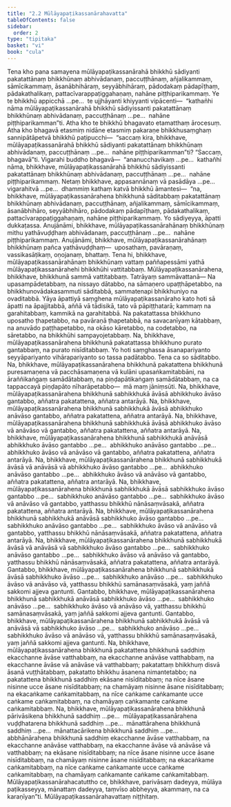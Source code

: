 ```yaml
---
title: "2.2 Mūlāyapaṭikassanārahavatta"
tableOfContents: false
sidebar:
  order: 2
type: "tipitaka"
basket: "vi"
book: "cula"
---
```



<DynamicBreadcrumb />

<Division number="86" book="cula">

<Paragraph number="407" book="cula">
Tena kho pana samayena mūlāyapaṭikassanārahā bhikkhū sādiyanti pakatattānaṃ bhikkhūnaṃ abhivādanaṃ, paccuṭṭhānaṃ, añjalikammaṃ, sāmīcikammaṃ, āsanābhihāraṃ, seyyābhihāraṃ, pādodakaṃ pādapīṭhaṃ, pādakathalikaṃ, pattacīvarappaṭiggahaṇaṃ, nahāne piṭṭhiparikammaṃ. Ye te bhikkhū appicchā …pe…  te ujjhāyanti khiyyanti vipācenti—  “kathañhi nāma mūlāyapaṭikassanārahā bhikkhū sādiyissanti pakatattānaṃ bhikkhūnaṃ abhivādanaṃ, paccuṭṭhānaṃ …pe…  nahāne piṭṭhiparikamman”ti. Atha kho te bhikkhū bhagavato etamatthaṃ ārocesuṃ.
</Paragraph>

<Paragraph number="408" book="cula">
Atha kho bhagavā etasmiṃ nidāne etasmiṃ pakaraṇe bhikkhusaṃghaṃ sannipātāpetvā bhikkhū paṭipucchi—  “saccaṃ kira, bhikkhave, mūlāyapaṭikassanārahā bhikkhū sādiyanti pakatattānaṃ bhikkhūnaṃ abhivādanaṃ, paccuṭṭhānaṃ …pe…  nahāne piṭṭhiparikamman”ti? “Saccaṃ, bhagavā”ti. Vigarahi buddho bhagavā—  “ananucchavikaṃ …pe…  kathañhi nāma, bhikkhave, mūlāyapaṭikassanārahā bhikkhū sādiyissanti pakatattānaṃ bhikkhūnaṃ abhivādanaṃ, paccuṭṭhānaṃ …pe…  nahāne piṭṭhiparikammaṃ. Netaṃ bhikkhave, appasannānaṃ vā pasādāya …pe…  vigarahitvā …pe…  dhammiṃ kathaṃ katvā bhikkhū āmantesi—  “na, bhikkhave, mūlāyapaṭikassanārahena bhikkhunā sāditabbaṃ pakatattānaṃ bhikkhūnaṃ abhivādanaṃ, paccuṭṭhānaṃ, añjalikammaṃ, sāmīcikammaṃ, āsanābhihāro, seyyābhihāro, pādodakaṃ pādapīṭhaṃ, pādakathalikaṃ, pattacīvarappaṭiggahaṇaṃ, nahāne piṭṭhiparikammaṃ. Yo sādiyeyya, āpatti dukkaṭassa. Anujānāmi, bhikkhave, mūlāyapaṭikassanārahānaṃ bhikkhūnaṃ mithu yathāvuḍḍhaṃ abhivādanaṃ, paccuṭṭhānaṃ …pe…  nahāne piṭṭhiparikammaṃ. Anujānāmi, bhikkhave, mūlāyapaṭikassanārahānaṃ bhikkhūnaṃ pañca yathāvuḍḍhaṃ—  uposathaṃ, pavāraṇaṃ, vassikasāṭikaṃ, oṇojanaṃ, bhattaṃ. Tena hi, bhikkhave, mūlāyapaṭikassanārahānaṃ bhikkhūnaṃ vattaṃ paññapessāmi yathā mūlāyapaṭikassanārahehi bhikkhūhi vattitabbaṃ.
</Paragraph>

</Division>
<Division number="87" book="cula">

<Paragraph number="409" book="cula">
Mūlāyapaṭikassanārahena, bhikkhave, bhikkhunā sammā vattitabbaṃ. Tatrāyaṃ sammāvattanā—
</Paragraph>

<Paragraph number="410" book="cula">
Na upasampādetabbaṃ, na nissayo dātabbo, na sāmaṇero upaṭṭhāpetabbo, na bhikkhunovādakasammuti sāditabbā, sammatenapi bhikkhuniyo na ovaditabbā. Yāya āpattiyā saṃghena mūlāyapaṭikassanāraho kato hoti sā āpatti na āpajjitabbā, aññā vā tādisikā, tato vā pāpiṭṭhatarā; kammaṃ na garahitabbaṃ, kammikā na garahitabbā. Na pakatattassa bhikkhuno uposatho ṭhapetabbo, na pavāraṇā ṭhapetabbā, na savacanīyaṃ kātabbaṃ, na anuvādo paṭṭhapetabbo, na okāso kāretabbo, na codetabbo, na sāretabbo, na bhikkhūhi sampayojetabbaṃ.
</Paragraph>

<Paragraph number="411" book="cula">
Na, bhikkhave, mūlāyapaṭikassanārahena bhikkhunā pakatattassa bhikkhuno purato gantabbaṃ, na purato nisīditabbaṃ. Yo hoti saṃghassa āsanapariyanto seyyāpariyanto vihārapariyanto so tassa padātabbo. Tena ca so sāditabbo.
</Paragraph>

<Paragraph number="412" book="cula">
Na, bhikkhave, mūlāyapaṭikassanārahena bhikkhunā pakatattena bhikkhunā puresamaṇena vā pacchāsamaṇena vā kulāni upasaṅkamitabbāni, na āraññikaṅgaṃ samādātabbaṃ, na piṇḍapātikaṅgaṃ samādātabbaṃ, na ca tappaccayā piṇḍapāto nīharāpetabbo—  mā maṃ jāniṃsūti.
</Paragraph>

<Paragraph number="413" book="cula">
Na, bhikkhave, mūlāyapaṭikassanārahena bhikkhunā sabhikkhukā āvāsā abhikkhuko āvāso gantabbo, aññatra pakatattena, aññatra antarāyā.
</Paragraph>

<Paragraph number="414" book="cula">
Na, bhikkhave, mūlāyapaṭikassanārahena bhikkhunā sabhikkhukā āvāsā abhikkhuko anāvāso gantabbo, aññatra pakatattena, aññatra antarāyā.
</Paragraph>

<Paragraph number="415" book="cula">
Na, bhikkhave, mūlāyapaṭikassanārahena bhikkhunā sabhikkhukā āvāsā abhikkhuko āvāso vā anāvāso vā gantabbo, aññatra pakatattena, aññatra antarāyā.
</Paragraph>

<Paragraph number="416" book="cula">
Na, bhikkhave, mūlāyapaṭikassanārahena bhikkhunā sabhikkhukā anāvāsā abhikkhuko āvāso gantabbo …pe…  abhikkhuko anāvāso gantabbo …pe…  abhikkhuko āvāso vā anāvāso vā gantabbo, aññatra pakatattena, aññatra antarāyā.
</Paragraph>

<Paragraph number="417" book="cula">
Na, bhikkhave, mūlāyapaṭikassanārahena bhikkhunā sabhikkhukā āvāsā vā anāvāsā vā abhikkhuko āvāso gantabbo …pe…  abhikkhuko anāvāso gantabbo …pe…  abhikkhuko āvāso vā anāvāso vā gantabbo, aññatra pakatattena, aññatra antarāyā.
</Paragraph>

<Paragraph number="418" book="cula">
Na, bhikkhave, mūlāyapaṭikassanārahena bhikkhunā sabhikkhukā āvāsā sabhikkhuko āvāso gantabbo …pe…  sabhikkhuko anāvāso gantabbo …pe…  sabhikkhuko āvāso vā anāvāso vā gantabbo, yatthassu bhikkhū nānāsaṃvāsakā, aññatra pakatattena, aññatra antarāyā.
</Paragraph>

<Paragraph number="419" book="cula">
Na, bhikkhave, mūlāyapaṭikassanārahena bhikkhunā sabhikkhukā anāvāsā sabhikkhuko āvāso gantabbo …pe…  sabhikkhuko anāvāso gantabbo …pe…  sabhikkhuko āvāso vā anāvāso vā gantabbo, yatthassu bhikkhū nānāsaṃvāsakā, aññatra pakatattena, aññatra antarāyā.
</Paragraph>

<Paragraph number="420" book="cula">
Na, bhikkhave, mūlāyapaṭikassanārahena bhikkhunā sabhikkhukā āvāsā vā anāvāsā vā sabhikkhuko āvāso gantabbo …pe…  sabhikkhuko anāvāso gantabbo …pe…  sabhikkhuko āvāso vā anāvāso vā gantabbo, yatthassu bhikkhū nānāsaṃvāsakā, aññatra pakatattena, aññatra antarāyā.
</Paragraph>

<Paragraph number="421" book="cula">
Gantabbo, bhikkhave, mūlāyapaṭikassanārahena bhikkhunā sabhikkhukā āvāsā sabhikkhuko āvāso …pe…  sabhikkhuko anāvāso …pe…  sabhikkhuko āvāso vā anāvāso vā, yatthassu bhikkhū samānasaṃvāsakā, yaṃ jaññā sakkomi ajjeva gantunti.
</Paragraph>

<Paragraph number="422" book="cula">
Gantabbo, bhikkhave, mūlāyapaṭikassanārahena bhikkhunā sabhikkhukā anāvāsā sabhikkhuko āvāso …pe…  sabhikkhuko anāvāso …pe…  sabhikkhuko āvāso vā anāvāso vā, yatthassu bhikkhū samānasaṃvāsakā, yaṃ jaññā sakkomi ajjeva gantunti.
</Paragraph>

<Paragraph number="423" book="cula">
Gantabbo, bhikkhave, mūlāyapaṭikassanārahena bhikkhunā sabhikkhukā āvāsā vā anāvāsā vā sabhikkhuko āvāso …pe…  sabhikkhuko anāvāso …pe…  sabhikkhuko āvāso vā anāvāso vā, yatthassu bhikkhū samānasaṃvāsakā, yaṃ jaññā sakkomi ajjeva gantunti.
</Paragraph>

<Paragraph number="424" book="cula">
Na, bhikkhave, mūlāyapaṭikassanārahena bhikkhunā pakatattena bhikkhunā saddhiṃ ekacchanne āvāse vatthabbaṃ, na ekacchanne anāvāse vatthabbaṃ, na ekacchanne āvāse vā anāvāse vā vatthabbaṃ; pakatattaṃ bhikkhuṃ disvā āsanā vuṭṭhātabbaṃ, pakatatto bhikkhu āsanena nimantetabbo; na pakatattena bhikkhunā saddhiṃ ekāsane nisīditabbaṃ; na nīce āsane nisinne ucce āsane nisīditabbaṃ; na chamāyaṃ nisinne āsane nisīditabbaṃ; na ekacaṅkame caṅkamitabbaṃ, na nīce caṅkame caṅkamante ucce caṅkame caṅkamitabbaṃ, na chamāyaṃ caṅkamante caṅkame caṅkamitabbaṃ.
</Paragraph>

<Paragraph number="425" book="cula">
Na, bhikkhave, mūlāyapaṭikassanārahena bhikkhunā pārivāsikena bhikkhunā saddhiṃ …pe…  mūlāyapaṭikassanārahena vuḍḍhatarena bhikkhunā saddhiṃ …pe…  mānattārahena bhikkhunā saddhiṃ …pe…  mānattacārikena bhikkhunā saddhiṃ …pe…  abbhānārahena bhikkhunā saddhiṃ ekacchanne āvāse vatthabbaṃ, na ekacchanne anāvāse vatthabbaṃ, na ekacchanne āvāse vā anāvāse vā vatthabbaṃ; na ekāsane nisīditabbaṃ; na nīce āsane nisinne ucce āsane nisīditabbaṃ, na chamāyaṃ nisinne āsane nisīditabbaṃ; na ekacaṅkame caṅkamitabbaṃ, na nīce caṅkame caṅkamante ucce caṅkame caṅkamitabbaṃ, na chamāyaṃ caṅkamante caṅkame caṅkamitabbaṃ.
</Paragraph>

<Paragraph number="426" book="cula">
Mūlāyapaṭikassanārahacatuttho ce, bhikkhave, parivāsaṃ dadeyya, mūlāya paṭikasseyya, mānattaṃ dadeyya, taṃvīso abbheyya, akammaṃ, na ca karaṇīyan”ti.

</Paragraph>
</Division>

<Paragraph number="427" type="center" book="cula">
Mūlāyapaṭikassanārahavattaṃ niṭṭhitaṃ.
</Paragraph>